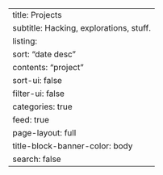 ---
title: Projects
subtitle: Hacking, explorations, stuff.
listing:
  sort: "date desc"
  contents: "project"
  sort-ui: false
  filter-ui: false
  categories: true
  feed: true
page-layout: full
title-block-banner-color: body
search: false
---